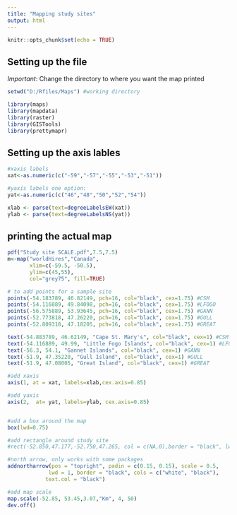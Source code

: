 ```yaml
---
title: "Mapping study sites"
output: html
---
```


```r
knitr::opts_chunk$set(echo = TRUE)
```

## Setting up the file

_Important_: Change the directory to where you want the map printed

```r
setwd("D:/Rfiles/Maps") #working directory

library(maps)
library(mapdata)
library(raster)
library(GISTools)
library(prettymapr)
```
## Setting up the axis lables

```r
#xaxis labels
xat<-as.numeric(c("-59","-57","-55","-53","-51"))

#yaxis labels one option:
yat<-as.numeric(c("46","48","50","52","54"))

xlab <- parse(text=degreeLabelsEW(xat))
ylab <- parse(text=degreeLabelsNS(yat))
```

## printing the actual map

```r
pdf("Study site SCALE.pdf",7.5,7.5)
m<-map("worldHires","Canada", 
       xlim=c(-59.5, -50.5), 
       ylim=c(45,55), 
       col="grey75", fill=TRUE)

# to add points for a sample site
points(-54.183789, 46.82149, pch=16, col="black", cex=1.75) #CSM
points(-54.116889, 49.84098, pch=16, col="black", cex=1.75) #LFOGO
points(-56.575889, 53.93645, pch=16, col="black", cex=1.75) #GANN
points(-52.773818, 47.26220, pch=16, col="black", cex=1.75) #GULL
points(-52.809318, 47.18205, pch=16, col="black", cex=1.75) #GREAT

text(-54.883789, 46.62149, "Cape St. Mary's", col="black", cex=1) #CSM
text(-54.116889, 49.99, "Little Fogo Islands", col="black", cex=1) #LFOGO
text(-56.3, 54.1, "Gannet Islands", col="black", cex=1) #GANN
text(-51.9, 47.35220, "Gull Island", col="black", cex=1) #GULL
text(-51.9, 47.08005, "Great Island", col="black", cex=1) #GREAT

#add xaxis
axis(1, at = xat, labels=xlab,cex.axis=0.85)

#add yaxis
axis(2,  at= yat, labels=ylab, cex.axis=0.85)


#add a box around the map
box(lwd=0.75)

#add rectangle around study site
#rect(-52.850,47.177,-52.750,47.265, col = c(NA,0),border = "black", lwd =2.25)

#north arrow, only works with some packages
addnortharrow(pos = "topright", padin = c(0.15, 0.15), scale = 0.5,
             lwd = 1, border = "black", cols = c("white", "black"),
            text.col = "black")

#add map scale
map.scale(-52.85, 53.45,3.07,"Km", 4, 50)
dev.off()
```
